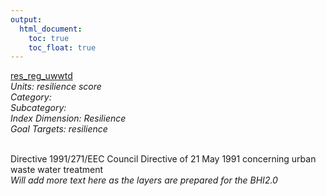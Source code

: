 ```yaml
---
output:
  html_document:
    toc: true
    toc_float: true
---
```


[res_reg_uwwtd](https://github.com/OHI-Science/bhi/blob/master/baltic/layers/res_reg_uwwtd_bhi2015.csv)\
*Units: resilience score*\
*Category:*\
*Subcategory:*\
*Index Dimension: Resilience*\
*Goal Targets: resilience*\
<br>

Directive 1991/271/EEC Council Directive of 21 May 1991 concerning urban waste water treatment\
*Will add more text here as the layers are prepared for the BHI2.0*



<br>

